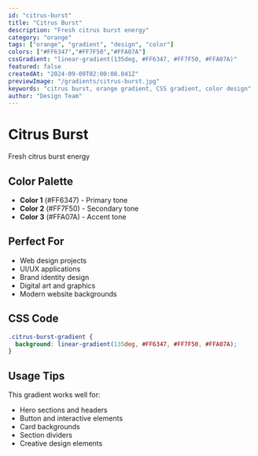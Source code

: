 ```yaml
---
id: "citrus-burst"
title: "Citrus Burst"
description: "Fresh citrus burst energy"
category: "orange"
tags: ["orange", "gradient", "design", "color"]
colors: ["#FF6347","#FF7F50","#FFA07A"]
cssGradient: "linear-gradient(135deg, #FF6347, #FF7F50, #FFA07A)"
featured: false
createdAt: "2024-09-09T02:00:08.041Z"
previewImage: "/gradients/citrus-burst.jpg"
keywords: "citrus burst, orange gradient, CSS gradient, color design"
author: "Design Team"
---
```


# Citrus Burst

Fresh citrus burst energy

## Color Palette

- **Color 1** (#FF6347) - Primary tone
- **Color 2** (#FF7F50) - Secondary tone
- **Color 3** (#FFA07A) - Accent tone

## Perfect For

- Web design projects
- UI/UX applications
- Brand identity design
- Digital art and graphics
- Modern website backgrounds

## CSS Code

```css
.citrus-burst-gradient {
  background: linear-gradient(135deg, #FF6347, #FF7F50, #FFA07A);
}
```

## Usage Tips

This gradient works well for:
- Hero sections and headers
- Button and interactive elements
- Card backgrounds
- Section dividers
- Creative design elements
